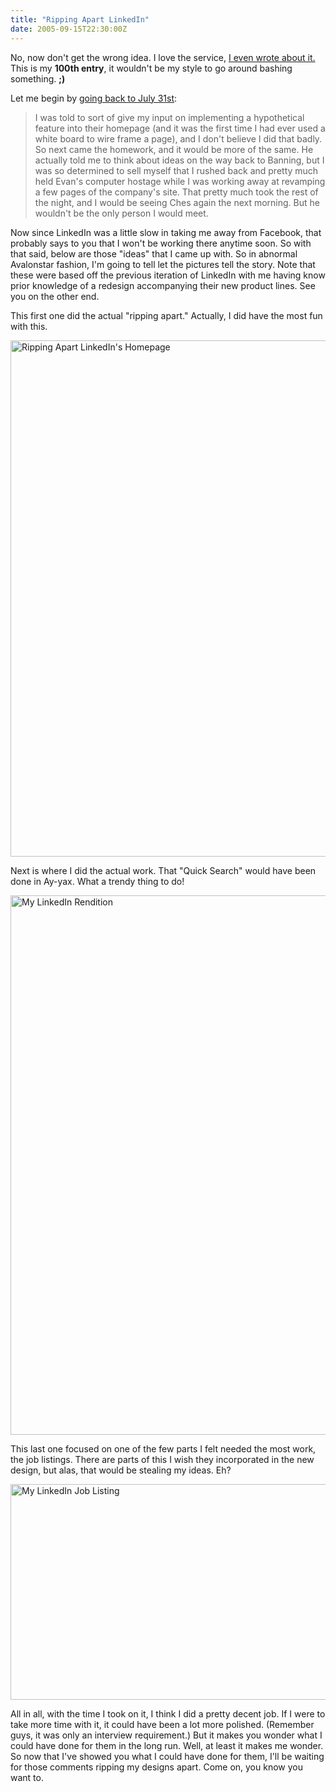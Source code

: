 ```yaml
---
title: "Ripping Apart LinkedIn"
date: 2005-09-15T22:30:00Z
---
```


No, now don't get the wrong idea. I love the service, [I even wrote about it.][1] This is my **100th entry**, it wouldn't be my style to go around bashing something. **;)**

Let me begin by [going back to July 31st][2]:

> I was told to sort of give my input on implementing a hypothetical feature into their homepage (and it was the first time I had ever used a white board to wire frame a page), and I don't believe I did that badly. So next came the homework, and it would be more of the same. He actually told me to think about ideas on the way back to Banning, but I was so determined to sell myself that I rushed back and pretty much held Evan's computer hostage while I was working away at revamping a few pages of the company's site. That pretty much took the rest of the night, and I would be seeing Ches again the next morning. But he wouldn't be the only person I would meet.

Now since LinkedIn was a little slow in taking me away from Facebook, that probably says to you that I won't be working there anytime soon. So with that said, below are those "ideas" that I came up with. So in abnormal Avalonstar fashion, I'm going to tell let the pictures tell the story. Note that these were based off the previous iteration of LinkedIn with me having know prior knowledge of a redesign accompanying their new product lines. See you on the other end.

This first one did the actual "ripping apart." Actually, I did have the most fun with this.

[<img src="http://static.flickr.com/26/43405931_ab05f00c97_o.png" width="690" height="826" alt="Ripping Apart LinkedIn's Homepage" />][3]

Next is where I did the actual work. That "Quick Search" would have been done in Ay-yax. What a trendy thing to do!

[<img src="http://static.flickr.com/33/43405893_2059e4aacc_o.png" width="690" height="863" alt="My LinkedIn Rendition" />][4]

This last one focused on one of the few parts I felt needed the most work, the job listings. There are parts of this I wish they incorporated in the new design, but alas, that would be stealing my ideas. Eh?

[<img src="http://static.flickr.com/29/43405903_a941cc6205_b.jpg" width="690" height="345" alt="My LinkedIn Job Listing" />][5]

All in all, with the time I took on it, I think I did a pretty decent job. If I were to take more time with it, it could have been a lot more polished. (Remember guys, it was only an interview requirement.) But it makes you wonder what I could have done for them in the long run. Well, at least it makes me wonder. So now that I've showed you what I could have done for them, I'll be waiting for those comments ripping my designs apart. Come on, you know you want to.

[1]: http://avalonstar.com/archives/2005/sep/05/monster-dead/
[2]: http://avalonstar.com/archives/2005/jul/31/kick-ass-and-take-names/
[3]: http://www.flickr.com/photos/avalonstar/43405931/
[4]: http://www.flickr.com/photos/avalonstar/43405893/
[5]: http://www.flickr.com/photos/avalonstar/43405903/
